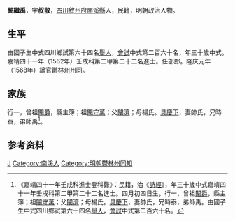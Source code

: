 {{明清人物信息框
| 姓名 = 闞繼禹
| 原名 =
| 圖片名稱= 
| 圖片大小 =
| 圖片說明 = 
| 最高職務 =
| 國家 = 大明 
| 爵位 =
| 籍貫 = [[四川|四川]][[敘州府|敘州府]][[南溪縣|南溪縣]]
| 族裔 = 
| 字號 = 
| 諡號 =
| 出生日期 = 四月初四日
| 出生地點 =
| 逝世日期 = 卒年不詳
| 逝世地點 =
| 墓葬 =
| 配偶 = 帥氏
| 親屬 = 曾祖[[闞爵|闞爵]]，祖[[闞守萬|闞守萬]]，父[[闞濟|闞濟]]，母楊氏
| 出身 =
* 嘉靖四十一年壬戌科進士出身
| 經歷 =
| 著作 =  
}}
'''闞繼禹'''{{BD|1533年||？年||}}，字'''叔敬'''，[[四川|四川]][[敘州府|敘州府]][[南溪縣|南溪縣]]人，民籍，明朝政治人物。

==生平==
由國子生中式四川鄉試第六十四名[[舉人|舉人]]，[[會試|會試]]中式第二百六十名，年三十歲中式。嘉靖四十一年（1562年）壬戌科第二甲第二十二名進士。任部郎。隆庆元年（1568年）謫官[[鬱林州|鬱林州]]州同。

==家族==
行一，曾祖[[闞爵|闞爵]]，縣主簿；祖[[闞守萬|闞守萬]]；父[[闞濟|闞濟]]；母楊氏。[[具慶下|具慶下]]，妻帥氏，兄時泰，弟師禹<ref>《嘉靖四十一年壬戌科進士登科錄》：民籍，治《[[詩經|詩經]]》，年三十歲中式嘉靖四十一年壬戌科第二甲第二十二名進士。四月初四日生，行一，曾祖[[闞爵|闞爵]]，縣主簿；祖[[闞守萬|闞守萬]]；父[[闞濟|闞濟]]；母楊氏。[[具慶下|具慶下]]，妻帥氏，兄時泰，弟師禹。由國子生中式四川鄉試第六十四名[[舉人|舉人]]，[[會試|會試]]中式第二百六十名。</ref>。

== 参考资料 ==
{{reflist}}

{{嘉靖四十一年壬戌科殿试金榜}}

{{Authority control}}
{{DEFAULTSORT:Kan闞}}
[[Category:闞姓|J]]
[[Category:南溪人|Category:南溪人]]
[[Category:明朝鬱林州同知|Category:明朝鬱林州同知]]


{{明朝人物小作品}}